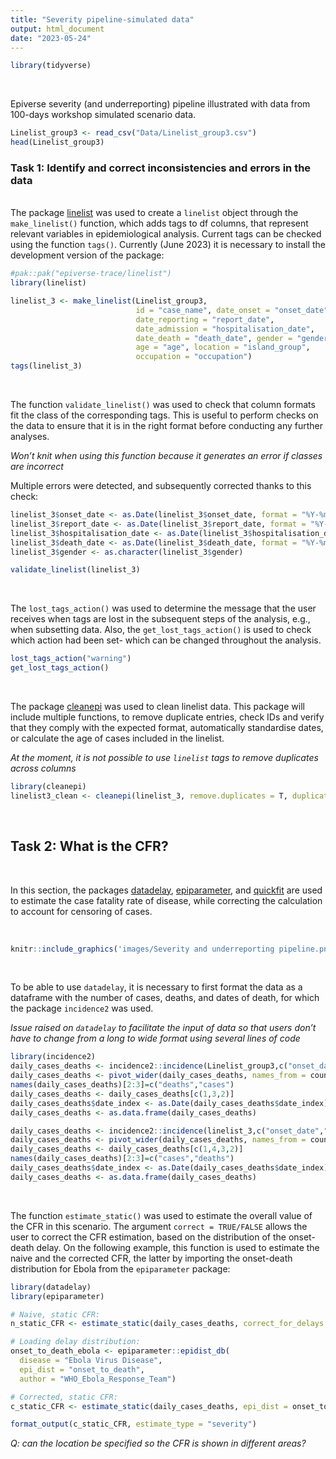 ```yaml
---
title: "Severity pipeline-simulated data"
output: html_document
date: "2023-05-24"
---
```


```r
library(tidyverse)
```

<br>

Epiverse severity (and underreporting) pipeline illustrated with data from 100-days workshop simulated scenario data. 

```r
Linelist_group3 <- read_csv("Data/Linelist_group3.csv")
head(Linelist_group3)
```

### Task 1: Identify and correct inconsistencies and errors in the data
<br>
The package [linelist](https://github.com/epiverse-trace/linelist) was used to create a `linelist` object through the `make_linelist()` function, which adds tags to df columns, that represent relevant variables in epidemiological analysis. Current tags can be checked using the function `tags()`. 
Currently (June 2023) it is necessary to install the development version of the package:

```r
#pak::pak("epiverse-trace/linelist")
library(linelist)
```

```r

linelist_3 <- make_linelist(Linelist_group3, 
                            id = "case_name", date_onset = "onset_date",
                            date_reporting = "report_date", 
                            date_admission = "hospitalisation_date", 
                            date_death = "death_date", gender = "gender", 
                            age = "age", location = "island_group", 
                            occupation = "occupation")
tags(linelist_3)
```
<br>

The function `validate_linelist()` was used to check that column formats fit the class of the corresponding tags. This is useful to perform checks on the data to ensure that it is in the right format before conducting any further analyses.

_Won't knit when using this function because it generates an error if classes are incorrect_

Multiple errors were detected, and subsequently corrected thanks to this check:

```r
linelist_3$onset_date <- as.Date(linelist_3$onset_date, format = "%Y-%m-%d")
linelist_3$report_date <- as.Date(linelist_3$report_date, format = "%Y-%m-%d")
linelist_3$hospitalisation_date <- as.Date(linelist_3$hospitalisation_date, format = "%Y-%m-%d")
linelist_3$death_date <- as.Date(linelist_3$death_date, format = "%Y-%m-%d")
linelist_3$gender <- as.character(linelist_3$gender)

validate_linelist(linelist_3)
```
<br>

The `lost_tags_action()` was used to determine the message that the user receives when tags are lost in the subsequent steps of the analysis, e.g., when subsetting data. Also, the `get_lost_tags_action()` is used to check which action had been set- which can be changed throughout the analysis.

```r
lost_tags_action("warning")
get_lost_tags_action()
```
<br>

The package [cleanepi](https://github.com/epiverse-trace/cleanepi) was used to clean linelist data. This package will include multiple functions, to remove duplicate entries, check IDs and verify that they comply with the expected format, automatically standardise dates, or calculate the age of cases included in the linelist.

_At the moment, it is not possible to use `linelist` tags to remove duplicates across columns_

```r
library(cleanepi)
linelist3_clean <- cleanepi(linelist_3, remove.duplicates = T, duplicates.from = c("case_name","ct_value","age","hospitalisation_date","date_first_contact","report_date","occupation","case_type","gender","onset_date","death_date","date_last_contact","island_group"), clean.col.names = T)
```

<br>

## Task 2: What is the CFR?

<br>

In this section, the packages [datadelay](https://github.com/epiverse-trace/datadelay), [epiparameter](https://github.com/epiverse-trace/epiparameter), and [quickfit](https://github.com/epiverse-trace/quickfit) are used to estimate the case fatality rate of disease, while correcting the calculation to account for censoring of cases.

<br>

```r
knitr::include_graphics('images/Severity and underreporting pipeline.png')
```
<br>

To be able to use `datadelay`, it is necessary to first format the data as a dataframe with the number of cases, deaths, and dates of death, for which the package `incidence2` was used.

_Issue raised on `datadelay` to facilitate the input of data so that users don't have to change from a long to wide format using several lines of code_

```r
library(incidence2)
daily_cases_deaths <- incidence2::incidence(Linelist_group3,c("onset_date","death_date")) |> complete_dates()
daily_cases_deaths <- pivot_wider(daily_cases_deaths, names_from = count_variable, values_from = count)
names(daily_cases_deaths)[2:3]=c("deaths","cases")
daily_cases_deaths <- daily_cases_deaths[c(1,3,2)]
daily_cases_deaths$date_index <- as.Date(daily_cases_deaths$date_index)
daily_cases_deaths <- as.data.frame(daily_cases_deaths)
```

```r
daily_cases_deaths <- incidence2::incidence(linelist_3,c("onset_date","death_date"), groups = "island_group") |> complete_dates()
daily_cases_deaths <- pivot_wider(daily_cases_deaths, names_from = count_variable, values_from = count)
daily_cases_deaths <- daily_cases_deaths[c(1,4,3,2)]
names(daily_cases_deaths)[2:3]=c("cases","deaths")
daily_cases_deaths$date_index <- as.Date(daily_cases_deaths$date_index)
daily_cases_deaths <- as.data.frame(daily_cases_deaths)
```

<br>

The function `estimate_static()` was used to estimate the overall value of the CFR in this scenario. The argument `correct = TRUE/FALSE` allows the user to correct the CFR estimation, based on the distribution of the onset-death delay. 
On the following example, this function is used to estimate the naive and the corrected CFR, the latter by importing the onset-death distribution for Ebola from the `epiparameter` package:

```r
library(datadelay)
library(epiparameter)

# Naive, static CFR:
n_static_CFR <- estimate_static(daily_cases_deaths, correct_for_delays = F, location = "island_group")

# Loading delay distribution:
onset_to_death_ebola <- epiparameter::epidist_db(
  disease = "Ebola Virus Disease",
  epi_dist = "onset_to_death",
  author = "WHO_Ebola_Response_Team")

# Corrected, static CFR:
c_static_CFR <- estimate_static(daily_cases_deaths, epi_dist = onset_to_death_ebola, correct_for_delays = T, location = "island_group")

format_output(c_static_CFR, estimate_type = "severity")
```

_Q: can the location be specified so the CFR is shown in different areas?_



